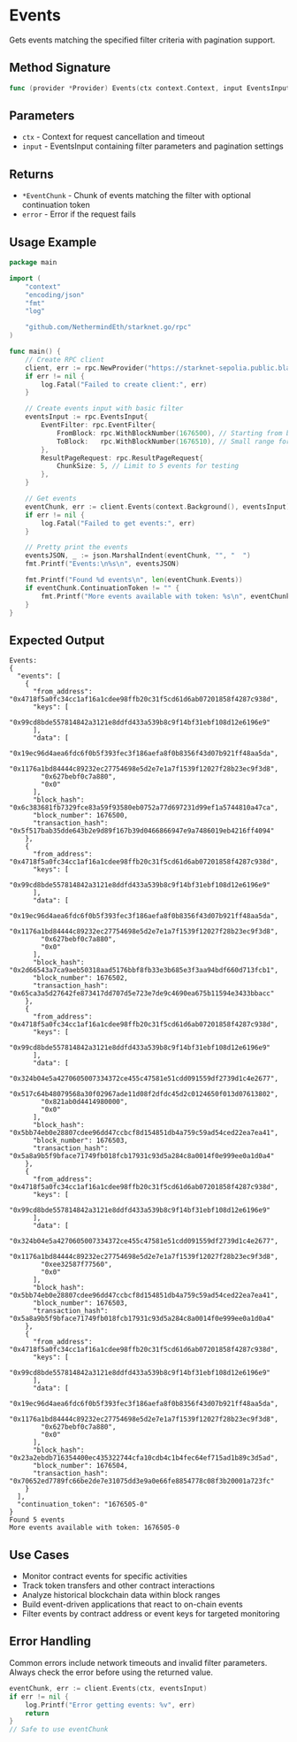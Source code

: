 # Events

Gets events matching the specified filter criteria with pagination support.

## Method Signature

```go
func (provider *Provider) Events(ctx context.Context, input EventsInput) (*EventChunk, error)
```

## Parameters

- `ctx` - Context for request cancellation and timeout
- `input` - EventsInput containing filter parameters and pagination settings

## Returns

- `*EventChunk` - Chunk of events matching the filter with optional continuation token
- `error` - Error if the request fails

## Usage Example

```go
package main

import (
    "context"
    "encoding/json"
    "fmt"
    "log"

    "github.com/NethermindEth/starknet.go/rpc"
)

func main() {
    // Create RPC client
    client, err := rpc.NewProvider("https://starknet-sepolia.public.blastapi.io/rpc/v0_8")
    if err != nil {
        log.Fatal("Failed to create client:", err)
    }

    // Create events input with basic filter
    eventsInput := rpc.EventsInput{
        EventFilter: rpc.EventFilter{
            FromBlock: rpc.WithBlockNumber(1676500), // Starting from block
            ToBlock:   rpc.WithBlockNumber(1676510), // Small range for testing
        },
        ResultPageRequest: rpc.ResultPageRequest{
            ChunkSize: 5, // Limit to 5 events for testing
        },
    }

    // Get events
    eventChunk, err := client.Events(context.Background(), eventsInput)
    if err != nil {
        log.Fatal("Failed to get events:", err)
    }

    // Pretty print the events
    eventsJSON, _ := json.MarshalIndent(eventChunk, "", "  ")
    fmt.Printf("Events:\n%s\n", eventsJSON)

    fmt.Printf("Found %d events\n", len(eventChunk.Events))
    if eventChunk.ContinuationToken != "" {
        fmt.Printf("More events available with token: %s\n", eventChunk.ContinuationToken)
    }
}
```

## Expected Output

```
Events:
{
  "events": [
    {
      "from_address": "0x4718f5a0fc34cc1af16a1cdee98ffb20c31f5cd61d6ab07201858f4287c938d",
      "keys": [
        "0x99cd8bde557814842a3121e8ddfd433a539b8c9f14bf31ebf108d12e6196e9"
      ],
      "data": [
        "0x19ec96d4aea6fdc6f0b5f393fec3f186aefa8f0b8356f43d07b921ff48aa5da",
        "0x1176a1bd84444c89232ec27754698e5d2e7e1a7f1539f12027f28b23ec9f3d8",
        "0x627bebf0c7a880",
        "0x0"
      ],
      "block_hash": "0x6c383681fb7329fce83a59f93580eb0752a77d697231d99ef1a5744810a47ca",
      "block_number": 1676500,
      "transaction_hash": "0x5f517bab35dde643b2e9d89f167b39d0466866947e9a7486019eb4216ff4094"
    },
    {
      "from_address": "0x4718f5a0fc34cc1af16a1cdee98ffb20c31f5cd61d6ab07201858f4287c938d",
      "keys": [
        "0x99cd8bde557814842a3121e8ddfd433a539b8c9f14bf31ebf108d12e6196e9"
      ],
      "data": [
        "0x19ec96d4aea6fdc6f0b5f393fec3f186aefa8f0b8356f43d07b921ff48aa5da",
        "0x1176a1bd84444c89232ec27754698e5d2e7e1a7f1539f12027f28b23ec9f3d8",
        "0x627bebf0c7a880",
        "0x0"
      ],
      "block_hash": "0x2d66543a7ca9aeb50318aad5176bbf8fb33e3b685e3f3aa94bdf660d713fcb1",
      "block_number": 1676502,
      "transaction_hash": "0x65ca3a5d27642fe873417dd707d5e723e7de9c4690ea675b11594e3433bbacc"
    },
    {
      "from_address": "0x4718f5a0fc34cc1af16a1cdee98ffb20c31f5cd61d6ab07201858f4287c938d",
      "keys": [
        "0x99cd8bde557814842a3121e8ddfd433a539b8c9f14bf31ebf108d12e6196e9"
      ],
      "data": [
        "0x324b04e5a4270605007334372ce455c47581e51cdd091559df2739d1c4e2677",
        "0x517c64b48079568a30f02967ade11d08f2dfdc45d2c0124650f013d07613802",
        "0x821ab0d4414980000",
        "0x0"
      ],
      "block_hash": "0x5bb74eb0e28807cdee96dd47ccbcf8d154851db4a759c59ad54ced22ea7ea41",
      "block_number": 1676503,
      "transaction_hash": "0x5a8a9b5f9bface71749fb018fcb17931c93d5a284c8a0014f0e999ee0a1d0a4"
    },
    {
      "from_address": "0x4718f5a0fc34cc1af16a1cdee98ffb20c31f5cd61d6ab07201858f4287c938d",
      "keys": [
        "0x99cd8bde557814842a3121e8ddfd433a539b8c9f14bf31ebf108d12e6196e9"
      ],
      "data": [
        "0x324b04e5a4270605007334372ce455c47581e51cdd091559df2739d1c4e2677",
        "0x1176a1bd84444c89232ec27754698e5d2e7e1a7f1539f12027f28b23ec9f3d8",
        "0xee32587f77560",
        "0x0"
      ],
      "block_hash": "0x5bb74eb0e28807cdee96dd47ccbcf8d154851db4a759c59ad54ced22ea7ea41",
      "block_number": 1676503,
      "transaction_hash": "0x5a8a9b5f9bface71749fb018fcb17931c93d5a284c8a0014f0e999ee0a1d0a4"
    },
    {
      "from_address": "0x4718f5a0fc34cc1af16a1cdee98ffb20c31f5cd61d6ab07201858f4287c938d",
      "keys": [
        "0x99cd8bde557814842a3121e8ddfd433a539b8c9f14bf31ebf108d12e6196e9"
      ],
      "data": [
        "0x19ec96d4aea6fdc6f0b5f393fec3f186aefa8f0b8356f43d07b921ff48aa5da",
        "0x1176a1bd84444c89232ec27754698e5d2e7e1a7f1539f12027f28b23ec9f3d8",
        "0x627bebf0c7a880",
        "0x0"
      ],
      "block_hash": "0x23a2ebdb716354400ec435322744cfa10cdb4c1b4fec64ef715ad1b89c3d5ad",
      "block_number": 1676504,
      "transaction_hash": "0x70652ed7789fc66be2de7e31075dd3e9a0e66fe8854778c08f3b20001a723fc"
    }
  ],
  "continuation_token": "1676505-0"
}
Found 5 events
More events available with token: 1676505-0
```

## Use Cases

- Monitor contract events for specific activities
- Track token transfers and other contract interactions  
- Analyze historical blockchain data within block ranges
- Build event-driven applications that react to on-chain events
- Filter events by contract address or event keys for targeted monitoring

## Error Handling

Common errors include network timeouts and invalid filter parameters. Always check the error before using the returned value.

```go
eventChunk, err := client.Events(ctx, eventsInput)
if err != nil {
    log.Printf("Error getting events: %v", err)
    return
}
// Safe to use eventChunk
```